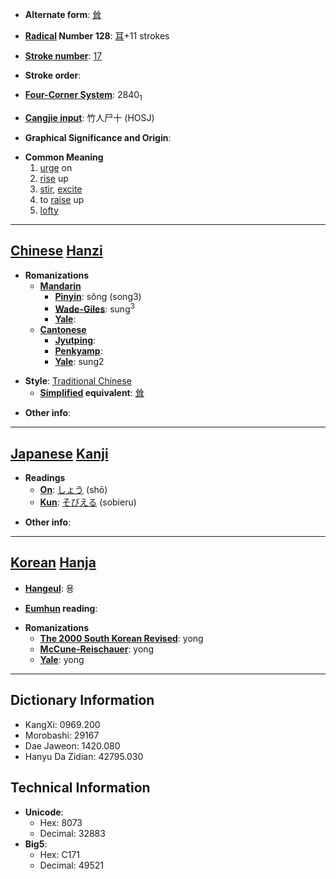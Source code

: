 * '''Alternate form''': [[耸]]

* '''[[Wiktionary:Chinese radical index| Radical]] Number 128''': [[Wiktionary:Chinese radical index 耳|耳]]+11 strokes

* '''[[Wiktionary:Chinese total strokes index|Stroke number]]''': [[Wiktionary:Chinese total strokes index 17|17]]

* '''Stroke order''': 

* '''[[Wiktionary:Chinese four corner index|Four-Corner System]]''': 2840<sub>1</sub>

* '''[[Wiktionary:Chinese Cangjie index|Cangjie input]]''': 竹人尸十 (HOSJ)

* '''Graphical Significance and Origin''': 

* '''Common Meaning'''
*#[[urge]] on
*# [[rise]] up
*# [[stir]], [[excite]]
*# to [[raise]] up
*# [[lofty]]


----

== [[Chinese]] [[Hanzi]] ==

* '''Romanizations'''
** '''[[Mandarin]]'''
*** '''[[Pinyin]]''': sǒng (song3)
*** '''[[Wade-Giles]]''': sung<sup>3</sup>
*** '''[[Yale]]''': 
** '''[[Cantonese]]'''
*** '''[[Jyutping]]''':
*** '''[[Penkyamp]]''': 
*** '''[[Yale]]''': sung2

* '''Style''': [[Traditional Chinese]] 
** '''[[Simplified Chinese|Simplified]] equivalent''': [[耸]]

* '''Other info''': 

----

== [[Japanese]] [[Kanji]] ==

* '''Readings'''
** '''[[On]]''': [[しょう]] (shō)
** '''[[Kun]]''': [[そびえる]] (sobieru)

* '''Other info''':  

----

== [[Korean]] [[Hanja]] ==

* '''[[Hangeul]]''': 용

* '''[[Eumhun]] reading''': 

* '''Romanizations'''
** '''[[The 2000 South Korean Revised Romanization|The 2000 South Korean Revised]]''': yong
** '''[[McCune-Reischauer]]''': yong
** '''[[Yale]]''': yong

----

== Dictionary Information ==

* KangXi: 0969.200
* Morobashi: 29167
* Dae Jaweon: 1420.080
* Hanyu Da Zidian: 42795.030

== Technical Information ==

* '''Unicode''':
** Hex: 8073
** Decimal: 32883
* '''Big5''':
** Hex: C171
** Decimal: 49521